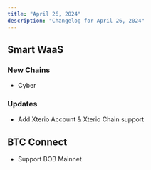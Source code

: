 ```yaml
---
title: "April 26, 2024"
description: "Changelog for April 26, 2024"
---
```


## Smart WaaS

### New Chains
- Cyber

### Updates
- Add Xterio Account & Xterio Chain support

## BTC Connect
- Support BOB Mainnet

